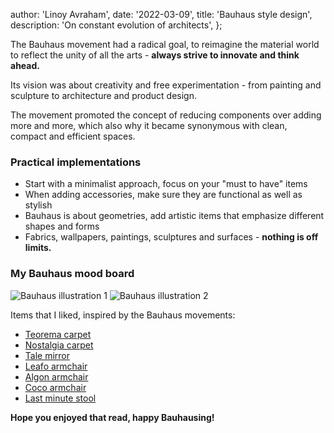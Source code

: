 
  author: 'Linoy Avraham',
  date: '2022-03-09',
  title: 'Bauhaus style design',
  description: 'On constant evolution of architects',
};


The Bauhaus movement had a radical goal, to reimagine the material world to reflect the unity of all the arts - **always strive to innovate and think ahead.**

Its vision was about creativity and free experimentation - from painting and sculpture to architecture and product design.

The movement promoted the concept of reducing components over adding more and more, which also why it became synonymous with clean, compact and efficient spaces.

### Practical implementations

- Start with a minimalist approach, focus on your "must to have" items
- When adding accessories, make sure they are functional as well as stylish
- Bauhaus is about geometries, add artistic items that emphasize different shapes and forms
- Fabrics, wallpapers, paintings, sculptures and surfaces - **nothing is off limits.**


### My Bauhaus mood board
<Image src={bauhaus01} alt="Bauhaus illustration 1" />
<Image src={bauhaus02} alt="Bauhaus illustration 2" />

Items that I liked, inspired by the Bauhaus movements:

- <a href="https://amini.it/product/teorema-hybrid-terra-cream/" target="_blank" rel="noreferrer">Teorema carpet</a>
- <a href="https://amini.it/product/nostalghia-terra/" target="_blank" rel="noreferrer">Nostalgia carpet</a>
- <a href="https://potocco.it/en/products/275/tale.html" target="_blank" rel="noreferrer">Tale mirror</a>
- <a href="https://www.arflex.it/intl/en/leafo-version-with-armrests" target="_blank" rel="noreferrer">Leafo armchair</a>
- <a href="https://www.arflex.it/intl/en/algon-low-version" target="_blank" rel="noreferrer">Algon armchair</a>
- <a href="https://www.viccarbe.com/armchairs/zoco/" target="_blank" rel="noreferrer">Coco armchair</a>
- <a href="https://www.viccarbe.com/stools/last-minute-stool/" target="_blank" rel="noreferrer">Last minute stool</a>

**Hope you enjoyed that read, happy Bauhausing!**
